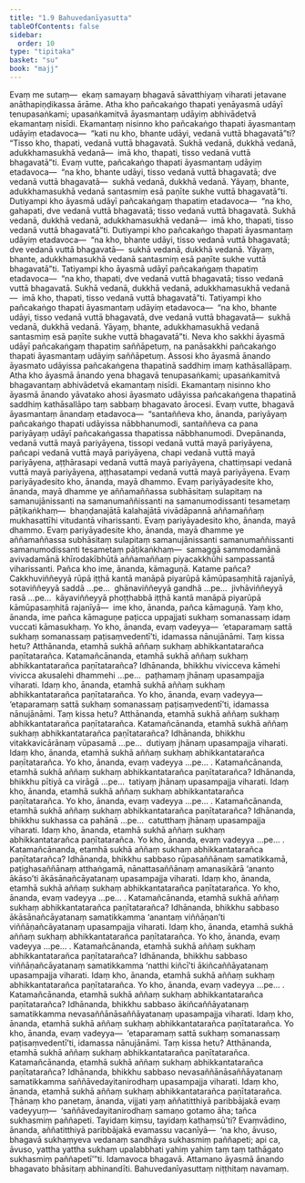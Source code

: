 ```yaml
---
title: "1.9 Bahuvedanīyasutta"
tableOfContents: false
sidebar:
  order: 10
type: "tipitaka"
basket: "su"
book: "majj"
---
```



<DynamicBreadcrumb />

<Division number="88" book="majj" bookNo="10" page="59">

<Paragraph number="237" book="majj">
Evaṃ me sutaṃ—  ekaṃ samayaṃ bhagavā sāvatthiyaṃ viharati jetavane anāthapiṇḍikassa ārāme. Atha kho pañcakaṅgo thapati yenāyasmā udāyī tenupasaṅkami; upasaṅkamitvā āyasmantaṃ udāyiṃ abhivādetvā ekamantaṃ nisīdi. Ekamantaṃ nisinno kho pañcakaṅgo thapati āyasmantaṃ udāyiṃ etadavoca—  “kati nu kho, bhante udāyi, vedanā vuttā bhagavatā”ti? “Tisso kho, thapati, vedanā vuttā bhagavatā. Sukhā vedanā, dukkhā vedanā, adukkhamasukhā vedanā—  imā kho, thapati, tisso vedanā vuttā bhagavatā”ti. Evaṃ vutte, pañcakaṅgo thapati āyasmantaṃ udāyiṃ etadavoca—  “na kho, bhante udāyi, tisso vedanā vuttā bhagavatā; dve vedanā vuttā bhagavatā—  sukhā vedanā, dukkhā vedanā. Yāyaṃ, bhante, adukkhamasukhā vedanā santasmiṃ esā paṇīte sukhe vuttā bhagavatā”ti.
</Paragraph>

<Paragraph number="238" book="majj">
Dutiyampi kho āyasmā udāyī pañcakaṅgaṃ thapatiṃ etadavoca—  “na kho, gahapati, dve vedanā vuttā bhagavatā; tisso vedanā vuttā bhagavatā. Sukhā vedanā, dukkhā vedanā, adukkhamasukhā vedanā—  imā kho, thapati, tisso vedanā vuttā bhagavatā”ti. Dutiyampi kho pañcakaṅgo thapati āyasmantaṃ udāyiṃ etadavoca—  “na kho, bhante udāyi, tisso vedanā vuttā bhagavatā; dve vedanā vuttā bhagavatā—  sukhā vedanā, dukkhā vedanā. Yāyaṃ, bhante, adukkhamasukhā vedanā santasmiṃ esā paṇīte sukhe vuttā bhagavatā”ti.
</Paragraph>

<Paragraph number="239" book="majj">
Tatiyampi kho āyasmā udāyī pañcakaṅgaṃ thapatiṃ etadavoca—  “na kho, thapati, dve vedanā vuttā bhagavatā; tisso vedanā vuttā bhagavatā. Sukhā vedanā, dukkhā vedanā, adukkhamasukhā vedanā—  imā kho, thapati, tisso vedanā vuttā bhagavatā”ti. Tatiyampi kho pañcakaṅgo thapati āyasmantaṃ udāyiṃ etadavoca—  “na kho, bhante udāyi, tisso vedanā vuttā bhagavatā, dve vedanā vuttā bhagavatā—  sukhā vedanā, dukkhā vedanā. Yāyaṃ, bhante, adukkhamasukhā vedanā santasmiṃ esā paṇīte sukhe vuttā bhagavatā”ti. Neva kho sakkhi āyasmā udāyī pañcakaṅgaṃ thapatiṃ saññāpetuṃ, na panāsakkhi pañcakaṅgo thapati āyasmantaṃ udāyiṃ saññāpetuṃ.
</Paragraph>

</Division>
<Division number="89" book="majj" bookNo="10" page="59">

<Paragraph number="240" book="majj">
Assosi kho āyasmā ānando āyasmato udāyissa pañcakaṅgena thapatinā saddhiṃ imaṃ kathāsallāpaṃ. Atha kho āyasmā ānando yena bhagavā tenupasaṅkami; upasaṅkamitvā bhagavantaṃ abhivādetvā ekamantaṃ nisīdi. Ekamantaṃ nisinno kho āyasmā ānando yāvatako ahosi āyasmato udāyissa pañcakaṅgena thapatinā saddhiṃ kathāsallāpo taṃ sabbaṃ bhagavato ārocesi. Evaṃ vutte, bhagavā āyasmantaṃ ānandaṃ etadavoca—  “santaññeva kho, ānanda, pariyāyaṃ pañcakaṅgo thapati udāyissa nābbhanumodi, santaññeva ca pana pariyāyaṃ udāyī pañcakaṅgassa thapatissa nābbhanumodi. Dvepānanda, vedanā vuttā mayā pariyāyena, tissopi vedanā vuttā mayā pariyāyena, pañcapi vedanā vuttā mayā pariyāyena, chapi vedanā vuttā mayā pariyāyena, aṭṭhārasapi vedanā vuttā mayā pariyāyena, chattiṃsapi vedanā vuttā mayā pariyāyena, aṭṭhasatampi vedanā vuttā mayā pariyāyena. Evaṃ pariyāyadesito kho, ānanda, mayā dhammo. Evaṃ pariyāyadesite kho, ānanda, mayā dhamme ye aññamaññassa subhāsitaṃ sulapitaṃ na samanujānissanti na samanumaññissanti na samanumodissanti tesametaṃ pāṭikaṅkhaṃ—  bhaṇḍanajātā kalahajātā vivādāpannā aññamaññaṃ mukhasattīhi vitudantā viharissanti. Evaṃ pariyāyadesito kho, ānanda, mayā dhammo. Evaṃ pariyāyadesite kho, ānanda, mayā dhamme ye aññamaññassa subhāsitaṃ sulapitaṃ samanujānissanti samanumaññissanti samanumodissanti tesametaṃ pāṭikaṅkhaṃ—  samaggā sammodamānā avivadamānā khīrodakībhūtā aññamaññaṃ piyacakkhūhi sampassantā viharissanti.
</Paragraph>

</Division>
<Division number="90" book="majj" bookNo="10" page="60">

<Paragraph number="241" book="majj">
Pañca kho ime, ānanda, kāmaguṇā. Katame pañca? Cakkhuviññeyyā rūpā iṭṭhā kantā manāpā piyarūpā kāmūpasaṃhitā rajanīyā, sotaviññeyyā saddā …pe…  ghānaviññeyyā gandhā …pe…  jivhāviññeyyā rasā …pe…  kāyaviññeyyā phoṭṭhabbā iṭṭhā kantā manāpā piyarūpā kāmūpasaṃhitā rajanīyā—  ime kho, ānanda, pañca kāmaguṇā. Yaṃ kho, ānanda, ime pañca kāmaguṇe paṭicca uppajjati sukhaṃ somanassaṃ idaṃ vuccati kāmasukhaṃ.
</Paragraph>

<Paragraph number="242" book="majj">
Yo kho, ānanda, evaṃ vadeyya—  ‘etaparamaṃ sattā sukhaṃ somanassaṃ paṭisaṃvedentī’ti, idamassa nānujānāmi. Taṃ kissa hetu? Atthānanda, etamhā sukhā aññaṃ sukhaṃ abhikkantatarañca paṇītatarañca. Katamañcānanda, etamhā sukhā aññaṃ sukhaṃ abhikkantatarañca paṇītatarañca? Idhānanda, bhikkhu vivicceva kāmehi vivicca akusalehi dhammehi …pe…  paṭhamaṃ jhānaṃ upasampajja viharati. Idaṃ kho, ānanda, etamhā sukhā aññaṃ sukhaṃ abhikkantatarañca paṇītatarañca.
</Paragraph>

<Paragraph number="243" book="majj">
Yo kho, ānanda, evaṃ vadeyya—  ‘etaparamaṃ sattā sukhaṃ somanassaṃ paṭisaṃvedentī’ti, idamassa nānujānāmi. Taṃ kissa hetu? Atthānanda, etamhā sukhā aññaṃ sukhaṃ abhikkantatarañca paṇītatarañca. Katamañcānanda, etamhā sukhā aññaṃ sukhaṃ abhikkantatarañca paṇītatarañca? Idhānanda, bhikkhu vitakkavicārānaṃ vūpasamā …pe…  dutiyaṃ jhānaṃ upasampajja viharati. Idaṃ kho, ānanda, etamhā sukhā aññaṃ sukhaṃ abhikkantatarañca paṇītatarañca.
</Paragraph>

<Paragraph number="244" book="majj">
Yo kho, ānanda, evaṃ vadeyya …pe… . Katamañcānanda, etamhā sukhā aññaṃ sukhaṃ abhikkantatarañca paṇītatarañca? Idhānanda, bhikkhu pītiyā ca virāgā …pe…  tatiyaṃ jhānaṃ upasampajja viharati. Idaṃ kho, ānanda, etamhā sukhā aññaṃ sukhaṃ abhikkantatarañca paṇītatarañca.
</Paragraph>

<Paragraph number="245" book="majj">
Yo kho, ānanda, evaṃ vadeyya …pe… . Katamañcānanda, etamhā sukhā aññaṃ sukhaṃ abhikkantatarañca paṇītatarañca? Idhānanda, bhikkhu sukhassa ca pahānā …pe…  catutthaṃ jhānaṃ upasampajja viharati. Idaṃ kho, ānanda, etamhā sukhā aññaṃ sukhaṃ abhikkantatarañca paṇītatarañca.
</Paragraph>

<Paragraph number="246" book="majj">
Yo kho, ānanda, evaṃ vadeyya …pe… . Katamañcānanda, etamhā sukhā aññaṃ sukhaṃ abhikkantatarañca paṇītatarañca? Idhānanda, bhikkhu sabbaso rūpasaññānaṃ samatikkamā, paṭighasaññānaṃ atthaṅgamā, nānattasaññānaṃ amanasikārā ‘ananto ākāso’ti ākāsānañcāyatanaṃ upasampajja viharati. Idaṃ kho, ānanda, etamhā sukhā aññaṃ sukhaṃ abhikkantatarañca paṇītatarañca.
</Paragraph>

<Paragraph number="247" book="majj">
Yo kho, ānanda, evaṃ vadeyya …pe… . Katamañcānanda, etamhā sukhā aññaṃ sukhaṃ abhikkantatarañca paṇītatarañca? Idhānanda, bhikkhu sabbaso ākāsānañcāyatanaṃ samatikkamma ‘anantaṃ viññāṇan’ti viññāṇañcāyatanaṃ upasampajja viharati. Idaṃ kho, ānanda, etamhā sukhā aññaṃ sukhaṃ abhikkantatarañca paṇītatarañca.
</Paragraph>

<Paragraph number="248" book="majj">
Yo kho, ānanda, evaṃ vadeyya …pe… . Katamañcānanda, etamhā sukhā aññaṃ sukhaṃ abhikkantatarañca paṇītatarañca? Idhānanda, bhikkhu sabbaso viññāṇañcāyatanaṃ samatikkamma ‘natthi kiñcī’ti ākiñcaññāyatanaṃ upasampajja viharati. Idaṃ kho, ānanda, etamhā sukhā aññaṃ sukhaṃ abhikkantatarañca paṇītatarañca.
</Paragraph>

<Paragraph number="249" book="majj">
Yo kho, ānanda, evaṃ vadeyya …pe… . Katamañcānanda, etamhā sukhā aññaṃ sukhaṃ abhikkantatarañca paṇītatarañca? Idhānanda, bhikkhu sabbaso ākiñcaññāyatanaṃ samatikkamma nevasaññānāsaññāyatanaṃ upasampajja viharati. Idaṃ kho, ānanda, etamhā sukhā aññaṃ sukhaṃ abhikkantatarañca paṇītatarañca.
</Paragraph>

<Paragraph number="250" book="majj">
Yo kho, ānanda, evaṃ vadeyya—  ‘etaparamaṃ sattā sukhaṃ somanassaṃ paṭisaṃvedentī’ti, idamassa nānujānāmi. Taṃ kissa hetu? Atthānanda, etamhā sukhā aññaṃ sukhaṃ abhikkantatarañca paṇītatarañca. Katamañcānanda, etamhā sukhā aññaṃ sukhaṃ abhikkantatarañca paṇītatarañca? Idhānanda, bhikkhu sabbaso nevasaññānāsaññāyatanaṃ samatikkamma saññāvedayitanirodhaṃ upasampajja viharati. Idaṃ kho, ānanda, etamhā sukhā aññaṃ sukhaṃ abhikkantatarañca paṇītatarañca.
</Paragraph>

</Division>
<Division number="91" book="majj" bookNo="10" page="62">

<Paragraph number="251" book="majj">
Ṭhānaṃ kho panetaṃ, ānanda, vijjati yaṃ aññatitthiyā paribbājakā evaṃ vadeyyuṃ—  ‘saññāvedayitanirodhaṃ samaṇo gotamo āha; tañca sukhasmiṃ paññapeti. Tayidaṃ kiṃsu, tayidaṃ kathaṃsū’ti? Evaṃvādino, ānanda, aññatitthiyā paribbājakā evamassu vacanīyā—  ‘na kho, āvuso, bhagavā sukhaṃyeva vedanaṃ sandhāya sukhasmiṃ paññapeti; api ca, āvuso, yattha yattha sukhaṃ upalabbhati yahiṃ yahiṃ taṃ taṃ tathāgato sukhasmiṃ paññapetī’”ti.
</Paragraph>

<Paragraph number="252" book="majj">
Idamavoca bhagavā. Attamano āyasmā ānando bhagavato bhāsitaṃ abhinandīti.

</Paragraph>
</Division>

<Paragraph number="253" type="center" book="majj">
Bahuvedanīyasuttaṃ niṭṭhitaṃ navamaṃ.
</Paragraph>